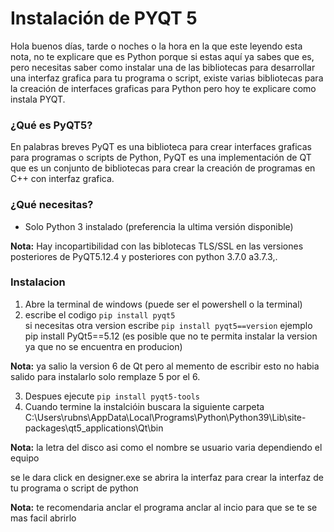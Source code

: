 # Instalación de PYQT 5

Hola buenos días, tarde o noches o la hora en  la que este leyendo esta nota,
no te explicare que es Python porque si estas aquí ya sabes que es,
pero necesitas saber como instalar una de las bibliotecas 
para desarrollar una interfaz grafica para tu programa o script, 
existe varias bibliotecas para la creación de interfaces graficas
para Python pero hoy te explicare como instala PYQT. 

### ¿Qué es PyQT5?

En palabras breves PyQT es una biblioteca para crear interfaces graficas para programas o scripts de Python, PyQT es una implementación de QT que es un conjunto de bibliotecas para crear la creación de programas en C++ con interfaz grafica.

### ¿Qué necesitas?

 - Solo Python 3 instalado (preferencia la ultima versión disponible)

**Nota:** Hay incopartibilidad con las biblotecas TLS/SSL en las versiones posteriores de PyQT5.12.4 y posteriores con python 3.7.0 a3.7.3,.

### Instalacion

1. Abre la terminal de windows (puede ser el powershell o la terminal)
2. escribe el codigo ``` pip install pyqt5 ```  
si necesitas otra version  escribe ``` pip install pyqt5==version ``` ejemplo pip install PyQt5==5.12 (es posible que no te permita instalar la version ya que no se encuentra en producion)

**Nota:** ya salio la version 6 de Qt pero al memento de escribir esto no habia salido para instalarlo solo remplaze 5 por el 6.

3. Despues ejecute ```pip install pyqt5-tools```
4. Cuando termine la instalcióin buscara la siguiente carpeta
C:\Users\rubns\AppData\Local\Programs\Python\Python39\Lib\site-packages\qt5_applications\Qt\bin

**Nota:** la letra del disco asi como el nombre se usuario varia dependiendo el equipo

se le dara click en designer.exe se abrira la interfaz para crear la interfaz de tu programa o script de python

**Nota:** te recomendaria anclar el programa anclar al incio para que se te se mas facil abrirlo 